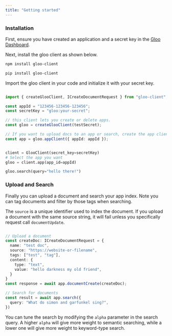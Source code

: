 ```yaml
---
title: "Getting started"
---
```

### Installation

First, ensure you have created an application and a secret key in the [Gloo Dashboard](app.trygloo.com/dashboard).
  
Next, install the gloo client as shown below.
<CodeGroup>

```bash typescript
npm install gloo-client
```

```bash python
pip install gloo-client
```
</CodeGroup>

Import the gloo client in your code and initialize it with your secret key.

<CodeGroup>

```typescript Typescript

import { createGlooClient, ICreateDocumentRequest } from "gloo-client";

const appId = "123456-123456-123456";
const secretKey = "gloo:your-secret";

// this client lets you create or delete apps.
const gloo = createGlooClient(testSecret);

// If you want to upload docs to an app or search, create the app client
const app = gloo.appClient({ appId: appId });


```

```python Python

client = GlooClient(secret_key=secretKey)
# Select the app you want
gloo = client.app(app_id=appId)

gloo.search(query="hello there!")


```
</CodeGroup>

### Upload and Search
Finally you can upload a document and search your app index.
Note you can tag documents and filter by those tags when searching.

The `source` is a unique identifier used to index the document.
If you upload a document with the same source string, it will fail unless you specifically request call `documentUpdate`.

<CodeGroup>

```typescript typescript

// Upload a document
const createDoc: ICreateDocumentRequest = {
  name: "test doc",
  source: "https://website-or-filename",
  tags: ["test", "tag"],
  content: {
    type: "text",
    value: "hello darkness my old friend",
  }
}
const response = await app.documentCreate(createDoc);

// Search for documents
const result = await app.search({
  query: "What do simon and garfunkel sing?",
})
```

</CodeGroup>

You can tune the search by modifying the `alpha` parameter in the search query. A higher `alpha` will give more weight to semantic searching, while a lower one will give more weight to keyword-type search.

